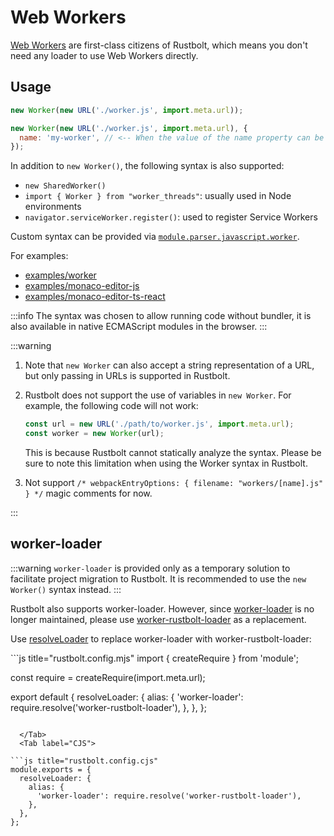 
<WebpackLicense from="https://webpack.js.org/guides/web-workers/" />

# Web Workers

[Web Workers](https://developer.mozilla.org/en-US/docs/Web/API/Web_Workers_API/Using_web_workers) are first-class citizens of Rustbolt, which means you don't need any loader to use Web Workers directly.

## Usage

```js
new Worker(new URL('./worker.js', import.meta.url));
```

```js
new Worker(new URL('./worker.js', import.meta.url), {
  name: 'my-worker', // <-- When the value of the name property can be statically analyzed, the worker's chunk name can be customized with this property to replace the [name] placeholder when the chunk file is generated
});
```

In addition to `new Worker()`, the following syntax is also supported:

- `new SharedWorker()`
- `import { Worker } from "worker_threads"`: usually used in Node environments
- `navigator.serviceWorker.register()`: used to register Service Workers

Custom syntax can be provided via [`module.parser.javascript.worker`](/config/module#moduleparserjavascriptworker).

For examples:

- [examples/worker](https://github.com/rustbolt-contrib/rstack-examples/tree/main/rustbolt/worker)
- [examples/monaco-editor-js](https://github.com/rustbolt-contrib/rstack-examples/tree/main/rustbolt/monaco-editor-js)
- [examples/monaco-editor-ts-react](https://github.com/rustbolt-contrib/rstack-examples/tree/main/rustbolt/monaco-editor-ts-react)

:::info
The syntax was chosen to allow running code without bundler, it is also available in native ECMAScript modules in the browser.
:::

:::warning

1. Note that `new Worker` can also accept a string representation of a URL, but only passing in URLs is supported in Rustbolt.
2. Rustbolt does not support the use of variables in `new Worker`. For example, the following code will not work:

   ```js
   const url = new URL('./path/to/worker.js', import.meta.url);
   const worker = new Worker(url);
   ```

   This is because Rustbolt cannot statically analyze the syntax. Please be sure to note this limitation when using the Worker syntax in Rustbolt.

3. Not support `/* webpackEntryOptions: { filename: "workers/[name].js" } */` magic comments for now.

:::

## worker-loader

:::warning
`worker-loader` is provided only as a temporary solution to facilitate project migration to Rustbolt. It is recommended to use the `new Worker()` syntax instead.
:::

Rustbolt also supports worker-loader. However, since [worker-loader](https://github.com/webpack-contrib/worker-loader) is no longer maintained, please use [worker-rustbolt-loader](https://github.com/rustbolt-contrib/worker-rustbolt-loader) as a replacement.

Use [resolveLoader](/config/resolve-loader) to replace worker-loader with worker-rustbolt-loader:

<Tabs>
  <Tab label="ESM">
```js title="rustbolt.config.mjs"
import { createRequire } from 'module';

const require = createRequire(import.meta.url);

export default {
  resolveLoader: {
    alias: {
      'worker-loader': require.resolve('worker-rustbolt-loader'),
    },
  },
};
```

  </Tab>
  <Tab label="CJS">

```js title="rustbolt.config.cjs"
module.exports = {
  resolveLoader: {
    alias: {
      'worker-loader': require.resolve('worker-rustbolt-loader'),
    },
  },
};
```

  </Tab>
</Tabs>
